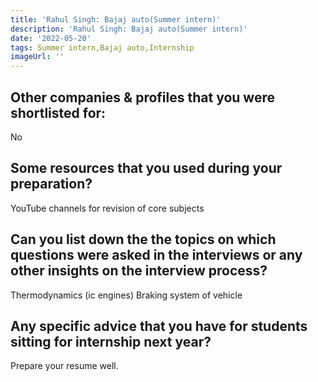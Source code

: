 ```yaml
---
title: 'Rahul Singh: Bajaj auto(Summer intern)'
description: 'Rahul Singh: Bajaj auto(Summer intern)'
date: '2022-05-20'
tags: Summer intern,Bajaj auto,Internship
imageUrl: ''
---
```


## Other companies & profiles that you were shortlisted for:
No

## Some resources that you used during your preparation?
YouTube channels for revision of core subjects

## Can you list down the the topics on which questions were asked in the interviews or any other insights on the interview process?
Thermodynamics (ic engines)
Braking system of vehicle

## Any specific advice that you have for students sitting for internship next year?
Prepare your resume well.

